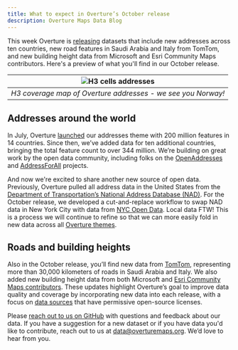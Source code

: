 ```yaml
---
title: What to expect in Overture’s October release
description: Overture Maps Data Blog
---
```


This week Overture is [releasing](https://docs.overturemaps.org/release/latest/) datasets that include new 
addresses across ten countries, new road features in Saudi Arabia and Italy from TomTom, 
and new building height data from Microsoft and Esri Community Maps contributors. Here's a preview of what you'll find in our October release.

<!--truncate-->

| ![H3 cells addresses](/img/blog/address-coverage-h3-october.png) |
|:--:|
| *H3 coverage map of Overture addresses - we see you Norway!* |

## Addresses around the world
In July, Overture [launched](https://docs.overturemaps.org/release/2024-07-22.0/#new-theme-addresses) our addresses theme 
with 200 million features in 14 countries. Since then, 
we’ve added data for ten additional countries, bringing the total feature count to over 344 million. 
We’re building on great work by the open data community, including folks on the [OpenAddresses](https://openaddresses.io/)
and [AddressForAll](https://www.addressforall.org/en/) projects. 

And now we're excited to share another new source of open data. Previously, Overture pulled all address data 
in the United States from the [Department of Transportation’s National 
Address Database (NAD)](https://www.transportation.gov/gis/national-address-database). 
For the October release, we developed a cut-and-replace workflow to swap NAD data in New York City 
with data from [NYC Open Data](https://opendata.cityofnewyork.us/). Local data FTW! This is a process 
we will continue to refine so that we can more 
easily fold in new data across all [Overture themes](https://docs.overturemaps.org/guides/).

## Roads and building heights
Also in the October release, you’ll find new data from [TomTom](https://www.tomtom.com/), representing more than 30,000 kilometers of roads in Saudi Arabia 
and Italy. We also added new building height data from both Microsoft and [Esri Community Maps contributors](https://communitymaps.arcgis.com/home/). 
These updates highlight Overture’s goal to improve data quality and coverage by incorporating new data into each release, 
with a focus on [data sources](https://docs.overturemaps.org/attribution/) that have permissive open-source licenses.

Please [reach out to us on GitHub](https://github.com/OvertureMaps/data/discussions) with questions and feedback about our data. 
If you have a suggestion for a new dataset or if you have data you'd like to contribute, reach out to us at <data@overturemaps.org>. We’d love to hear from you.

